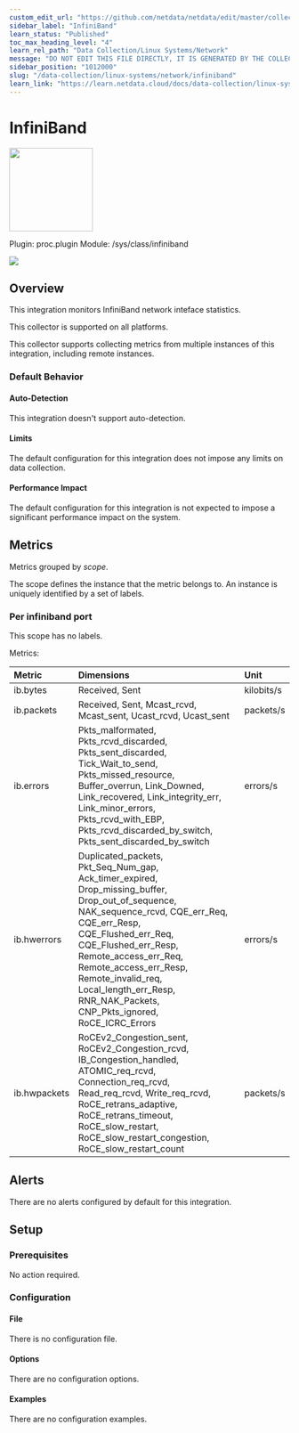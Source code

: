 ```yaml
---
custom_edit_url: "https://github.com/netdata/netdata/edit/master/collectors/proc.plugin/metadata.yaml"
sidebar_label: "InfiniBand"
learn_status: "Published"
toc_max_heading_level: "4"
learn_rel_path: "Data Collection/Linux Systems/Network"
message: "DO NOT EDIT THIS FILE DIRECTLY, IT IS GENERATED BY THE COLLECTOR'S metadata.yaml FILE"
sidebar_position: "1012000"
slug: "/data-collection/linux-systems/network/infiniband"
learn_link: "https://learn.netdata.cloud/docs/data-collection/linux-systems/network/infiniband"
---
```



# InfiniBand


<img src="https://netdata.cloud/img/network-wired.svg" width="150"/>


Plugin: proc.plugin
Module: /sys/class/infiniband

<img src="https://img.shields.io/badge/maintained%20by-Netdata-%2300ab44" />

## Overview

This integration monitors InfiniBand network inteface statistics.



This collector is supported on all platforms.

This collector supports collecting metrics from multiple instances of this integration, including remote instances.


### Default Behavior

#### Auto-Detection

This integration doesn't support auto-detection.

#### Limits

The default configuration for this integration does not impose any limits on data collection.

#### Performance Impact

The default configuration for this integration is not expected to impose a significant performance impact on the system.


## Metrics

Metrics grouped by *scope*.

The scope defines the instance that the metric belongs to. An instance is uniquely identified by a set of labels.



### Per infiniband port



This scope has no labels.

Metrics:

| Metric | Dimensions | Unit |
|:------|:----------|:----|
| ib.bytes | Received, Sent | kilobits/s |
| ib.packets | Received, Sent, Mcast_rcvd, Mcast_sent, Ucast_rcvd, Ucast_sent | packets/s |
| ib.errors | Pkts_malformated, Pkts_rcvd_discarded, Pkts_sent_discarded, Tick_Wait_to_send, Pkts_missed_resource, Buffer_overrun, Link_Downed, Link_recovered, Link_integrity_err, Link_minor_errors, Pkts_rcvd_with_EBP, Pkts_rcvd_discarded_by_switch, Pkts_sent_discarded_by_switch | errors/s |
| ib.hwerrors | Duplicated_packets, Pkt_Seq_Num_gap, Ack_timer_expired, Drop_missing_buffer, Drop_out_of_sequence, NAK_sequence_rcvd, CQE_err_Req, CQE_err_Resp, CQE_Flushed_err_Req, CQE_Flushed_err_Resp, Remote_access_err_Req, Remote_access_err_Resp, Remote_invalid_req, Local_length_err_Resp, RNR_NAK_Packets, CNP_Pkts_ignored, RoCE_ICRC_Errors | errors/s |
| ib.hwpackets | RoCEv2_Congestion_sent, RoCEv2_Congestion_rcvd, IB_Congestion_handled, ATOMIC_req_rcvd, Connection_req_rcvd, Read_req_rcvd, Write_req_rcvd, RoCE_retrans_adaptive, RoCE_retrans_timeout, RoCE_slow_restart, RoCE_slow_restart_congestion, RoCE_slow_restart_count | packets/s |



## Alerts

There are no alerts configured by default for this integration.


## Setup

### Prerequisites

No action required.

### Configuration

#### File

There is no configuration file.
#### Options



There are no configuration options.

#### Examples
There are no configuration examples.


